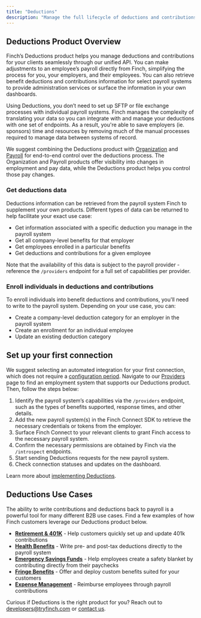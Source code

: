 ```yaml
---
title: "Deductions"
description: "Manage the full lifecycle of deductions and contributions for employers"
---
```


## Deductions Product Overview

Finch’s Deductions product helps you manage deductions and contributions for your clients seamlessly through our unified API. You can make adjustments to an employee’s payroll directly from Finch, simplifying the process for you, your employers, and their employees. You can also retrieve benefit deductions and contributions information for select payroll systems to provide administration services or surface the information in your own dashboards.

Using Deductions, you don’t need to set up SFTP or file exchange processes with individual payroll systems. Finch manages the complexity of translating your data so you can integrate with and manage your deductions with one set of endpoints. As a result, you're able to save employers (ie. sponsors) time and resources by removing much of the manual processes required to manage data between systems of record.

We suggest combining the Deductions product with [Organization](/Products/Organization/Overview) and [Payroll](/Products/Pay/Overview) for end-to-end control over the deductions process. The Organization and Payroll products offer visibility into changes in employment and pay data, while the Deductions product helps you control those pay changes.

### Get deductions data

Deductions information can be retrieved from the payroll system Finch to supplement your own products. Different types of data can be returned to help facilitate your exact use case:

- Get information associated with a specific deduction you manage in the payroll system
- Get all company-level benefits for that employer
- Get employees enrolled in a particular benefits
- Get deductions and contributions for a given employee

Note that the availability of this data is subject to the payroll provider - reference the `/providers` endpoint for a full set of capabilities per provider.

### Enroll individuals in deductions and contributions

To enroll individuals into benefit deductions and contributions, you'll need to write to the payroll system. Depending on your use case, you can:

- Create a company-level deduction category for an employer in the payroll system
- Create an enrollment for an individual employee
- Update an existing deduction category

## Set up your first connection

We suggest selecting an automated integration for your first connection, which does not require a [configuration period](docs/Integrations/Integration-Types#configuration-periods). Navigate to our [Providers](docs/Integrations/Providers) page to find an employment system that supports our Deductions product. Then, follow the steps below:

1. Identify the payroll system’s capabilities via the `/providers` endpoint, such as the types of benefits supported, response times, and other details.
2. Add the new payroll system(s) in the Finch Connect SDK to retrieve the necessary credentials or tokens from the employer.
3. Surface Finch Connect to your relevant clients to grant Finch access to the necessary payroll system.
4. Confirm the necessary permissions are obtained by Finch via the `/introspect` endpoints.
5. Start sending Deductions requests for the new payroll system.
6. Check connection statuses and updates on the dashboard.

Learn more about [implementing Deductions](docs/Implementation-Guide/Communicate/Write-Data).

## Deductions Use Cases
The ability to write contributions and deductions back to payroll is a powerful tool for many different B2B use cases. Find a few examples of how Finch customers leverage our Deductions product below.

* [**Retirement & 401K**](https://www.tryfinch.com/solutions/employee-benefits#use-cases) - Help customers quickly set up and update 401k contributions
* [**Health Benefits**](https://www.tryfinch.com/solutions/employee-benefits#use-cases) - Write pre- and post-tax deductions directly to the payroll system
* [**Emergency Savings Funds**](https://www.tryfinch.com/solutions/employee-benefits#use-cases) - Help employees create a safety blanket by contributing directly from their paychecks
* [**Fringe Benefits**](https://www.tryfinch.com/solutions/employee-benefits#use-cases) - Offer and deploy custom benefits suited for your customers
* [**Expense Management**](https://www.tryfinch.com/solutions/employee-benefits#use-cases) - Reimburse employees through payroll contributions

Curious if Deductions is the right product for you? Reach out to developers@tryfinch.com or [contact us](https://www.tryfinch.com/sales). 
